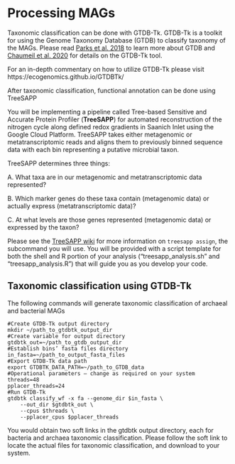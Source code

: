 # Processing MAGs 

Taxonomic classification can be done with GTDB-Tk. GTDB-Tk is a toolkit for using the Genome Taxonomy Database (GTDB) to classify taxonomy of the MAGs. Please read [Parks et al. 2018](https://www.nature.com/articles/nbt.4229) to learn more about GTDB and [Chaumeil et al. 2020](https://academic.oup.com/bioinformatics/article/36/6/1925/5626182) for details on the GTDB-Tk tool.

For an in-depth commentary on how to utilize GTDB-Tk please visit https://ecogenomics.github.io/GTDBTk/

After taxonomic classification, functional annotation can be done using TreeSAPP

 You will be implementing a pipeline called Tree-based Sensitive and Accurate Protein Profiler (**TreeSAPP**) for automated reconstruction of the nitrogen cycle along defined redox gradients in Saanich Inlet using the Google Cloud Platform. TreeSAPP takes either metagenomic or metatranscriptomic reads and aligns them to previously binned sequence data with each bin representing a putative microbial taxon.
 
TreeSAPP determines three things:

A. What taxa are in our metagenomic and metatranscriptomic data represented?

B. Which marker genes do these taxa contain (metagenomic data) or actually express (metatranscriptomic data)?

C. At what levels are those genes represented (metagenomic data) or expressed by the taxon?

Please see the [TreeSAPP wiki](https://github.com/hallamlab/TreeSAPP/wiki/Classifying-sequences-with-treesapp-assign) for more information on `treesapp assign`, the subcommand you will use. You will be provided with a script template for both the shell and R portion of your analysis ("treesapp_analysis.sh" and "treesapp_analysis.R") that will guide you as you develop your code.

## Taxonomic classification using GTDB-Tk

The following commands will generate  taxonomic classification of archaeal and bacterial MAGs

```
#Create GTDB-Tk output directory
mkdir ~/path_to_gtdbtk_output_dir
#Create variable for output directory
gtdbtk_out=~/path_to_gtdb_output_dir
#Establish bins’ fasta files directory 
in_fasta=~/path_to_output_fasta_files
#Export GTDB-Tk data path
export GTDBTK_DATA_PATH=~/path_to_GTDB_data
#Operational parameters – change as required on your system
threads=48
pplacer_threads=24
#Run GTDB-Tk
gtdbtk classify_wf -x fa --genome_dir $in_fasta \
	--out_dir $gtdbtk_out \
	--cpus $threads \
	--pplacer_cpus $pplacer_threads
```

You would obtain two soft links in the gtdbtk output directory, each for bacteria and archaea taxonomic classification. Please follow the soft link to locate the actual files for taxonomic classification, and download to your system.


